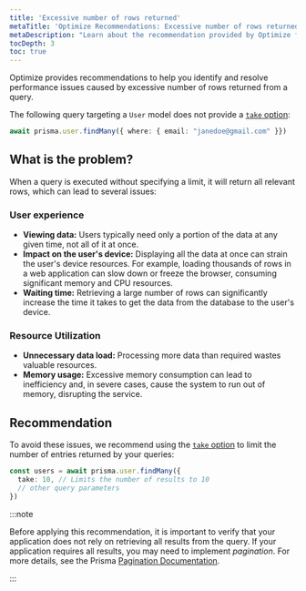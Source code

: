 ```yaml
---
title: 'Excessive number of rows returned'
metaTitle: 'Optimize Recommendations: Excessive number of rows returned'
metaDescription: "Learn about the recommendation provided by Optimize for excessive number of rows returned."
tocDepth: 3
toc: true
---
```


Optimize provides recommendations to help you identify and resolve performance issues caused by excessive number of rows returned from a query.

The following query targeting a `User` model does not provide a [`take` option](/orm/reference/prisma-client-reference#findmany):

```ts
await prisma.user.findMany({ where: { email: "janedoe@gmail.com" }})
```

## What is the problem?

When a query is executed without specifying a limit, it will return all relevant rows, which can lead to several issues:

### User experience

- **Viewing data:** Users typically need only a portion of the data at any given time, not all of it at once.
- **Impact on the user's device:** Displaying all the data at once can strain the user's device resources. For example, loading thousands of rows in a web application can slow down or freeze the browser, consuming significant memory and CPU resources.
- **Waiting time:** Retrieving a large number of rows can significantly increase the time it takes to get the data from the database to the user's device.

### Resource Utilization

- **Unnecessary data load:** Processing more data than required wastes valuable resources.
- **Memory usage:** Excessive memory consumption can lead to inefficiency and, in severe cases, cause the system to run out of memory, disrupting the service.

## Recommendation

To avoid these issues, we recommend using the [`take` option](/orm/reference/prisma-client-reference#findmany) to limit the number of entries returned by your queries:

```typescript
const users = await prisma.user.findMany({
  take: 10, // Limits the number of results to 10
  // other query parameters
})
```
:::note

Before applying this recommendation, it is important to verify that your application does not rely on retrieving all results from the query. If your application requires all results, you may need to implement *pagination*. For more details, see the Prisma [Pagination Documentation](/orm/prisma-client/queries/pagination).

:::